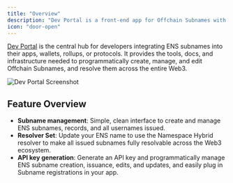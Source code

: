 ```yaml
---
title: "Overview"
description: "Dev Portal is a front-end app for Offchain Subnames with developer tools."
icon: "door-open"
---
```


[Dev Portal](https://dev.namespace.ninja/) is the central hub for developers integrating ENS subnames into their apps, wallets, rollups, or protocols. It provides the tools, docs, and infrastructure needed to programmatically create, manage, and edit Offchain Subnames, and resolve them across the entire Web3.

![Dev Portal Screenshot](/assets/dev-app.png)

## Feature Overview

- **Subname management**: Simple, clean interface to create and manage ENS subnames, records, and all usernames issued.
- **Resolver Set**: Update your ENS name to use the Namespace Hybrid resolver to make all issued subnames fully resolvable across the Web3 ecosystem.
- **API key generation**: Generate an API key and programmatically manage ENS subname creation, issuance, edits, and updates, and easily plug in Subname registrations in your app.